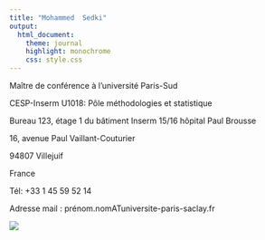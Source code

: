 ```yaml
---
title: "Mohammed  Sedki"
output:
  html_document:
    theme: journal
    highlight: monochrome
    css: style.css
---
```


Maître de conférence à l'université Paris-Sud

CESP-Inserm U1018: Pôle méthodologies et statistique 

Bureau 123, étage 1 du bâtiment Inserm 15/16 hôpital Paul Brousse 

16, avenue Paul Vaillant-Couturier

94807 Villejuif

France

Tél: +33 1 45 59 52 14 

Adresse mail : prénom.nomATuniversite-paris-saclay.fr 

![](http://masedki.github.io/Under_Construction.jpg)